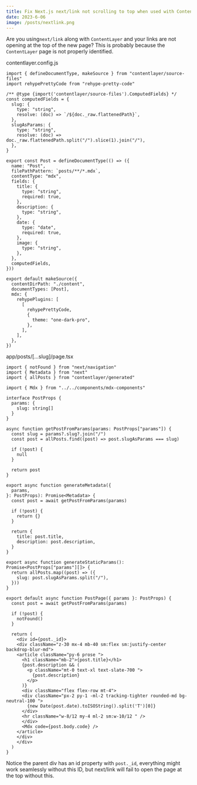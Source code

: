 ```yaml
---
title: Fix Next.js next/link not scrolling to top when used with ContentLayer
date: 2023-6-06
image: /posts/nextlink.png
---
```



Are you using`next/link` along with `ContentLayer` and your links are not opening at the top of the new page? This is probably because the `ContentLayer` page is not properly identified.

contentlayer.config.js

```tsx
import { defineDocumentType, makeSource } from "contentlayer/source-files"
import rehypePrettyCode from "rehype-pretty-code"

/** @type {import('contentlayer/source-files').ComputedFields} */
const computedFields = {
  slug: {
    type: "string",
    resolve: (doc) => `/${doc._raw.flattenedPath}`,
  },
  slugAsParams: {
    type: "string",
    resolve: (doc) => doc._raw.flattenedPath.split("/").slice(1).join("/"),
  },
}

export const Post = defineDocumentType(() => ({
  name: "Post",
  filePathPattern: `posts/**/*.mdx`,
  contentType: "mdx",
  fields: {
    title: {
      type: "string",
      required: true,
    },
    description: {
      type: "string",
    },
    date: {
      type: "date",
      required: true,
    },
    image: {
      type: "string",
    },
  },
  computedFields,
}))

export default makeSource({
  contentDirPath: "./content",
  documentTypes: [Post],
  mdx: {
    rehypePlugins: [
      [
        rehypePrettyCode,
        {
          theme: "one-dark-pro",
        },
      ],
    ],
  },
})
```

app/posts/[…slug]/page.tsx

```tsx
import { notFound } from "next/navigation"
import { Metadata } from "next"
import { allPosts } from "contentlayer/generated"

import { Mdx } from "../../components/mdx-components"

interface PostProps {
  params: {
    slug: string[]
  }
}

async function getPostFromParams(params: PostProps["params"]) {
  const slug = params?.slug?.join("/")
  const post = allPosts.find((post) => post.slugAsParams === slug)

  if (!post) {
    null
  }

  return post
}

export async function generateMetadata({
  params,
}: PostProps): Promise<Metadata> {
  const post = await getPostFromParams(params)

  if (!post) {
    return {}
  }

  return {
    title: post.title,
    description: post.description,
  }
}

export async function generateStaticParams(): Promise<PostProps["params"][]> {
  return allPosts.map((post) => ({
    slug: post.slugAsParams.split("/"),
  }))
}

export default async function PostPage({ params }: PostProps) {
  const post = await getPostFromParams(params)

  if (!post) {
    notFound()
  }

  return (
    <div id={post._id}>
    <div className="z-30 mx-4 mb-40 sm:flex sm:justify-center backdrop-blur-md">
    <article className="py-6 prose ">
      <h1 className="mb-2">{post.title}</h1>
      {post.description && (
        <p className="mt-0 text-xl text-slate-700 ">
          {post.description}
        </p>
      )}
      <div className="flex flex-row mt-4">
      <div className="px-2 py-1 -ml-2 tracking-tighter rounded-md bg-neutral-100 ">
        {new Date(post.date).toISOString().split('T')[0]}
      </div>
      <hr className="w-8/12 my-4 ml-2 sm:w-10/12 " />
      </div>
      <Mdx code={post.body.code} />
    </article>
    </div>
    </div>
  )
}
```

Notice the parent div has an id property with `post._id`, everything might work seamlessly without this ID, but next/link will fail to open the page at the top without this.
